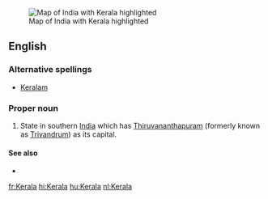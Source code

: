 [[Image:IndiaKerala.png|thumb|Map of India with Kerala highlighted]]
==English==


===Alternative spellings===
*[[Keralam]]

===Proper noun===
{{en-proper noun}}

#State in southern [[India]] which has [[Thiruvananthapuram]] (formerly known as [[Trivandrum]]) as its capital.


====See also====
*{{pedialite|Kerala}}


[[fr:Kerala]]
[[hi:Kerala]]
[[hu:Kerala]]
[[nl:Kerala]]